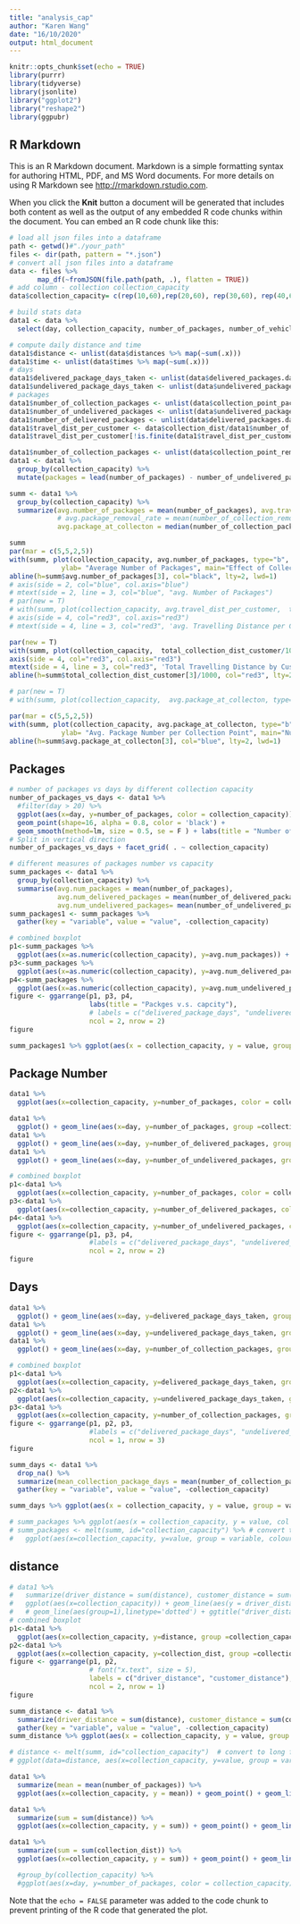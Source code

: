 ```yaml
---
title: "analysis_cap"
author: "Karen Wang"
date: "16/10/2020"
output: html_document
---
```


```r
knitr::opts_chunk$set(echo = TRUE)
library(purrr)
library(tidyverse)
library(jsonlite)
library("ggplot2")
library("reshape2")
library(ggpubr)
```

## R Markdown

This is an R Markdown document. Markdown is a simple formatting syntax for authoring HTML, PDF, and MS Word documents. For more details on using R Markdown see <http://rmarkdown.rstudio.com>.

When you click the **Knit** button a document will be generated that includes both content as well as the output of any embedded R code chunks within the document. You can embed an R code chunk like this:

```r
# load all json files into a dataframe
path <- getwd()#"./your_path"
files <- dir(path, pattern = "*.json")
# convert all json files into a dataframe
data <- files %>%
       map_df(~fromJSON(file.path(path, .), flatten = TRUE))
# add column - collection collection_capacity 
data$collection_capacity= c(rep(10,60),rep(20,60), rep(30,60), rep(40,60), rep(50,60))
```
```r
# build stats data
data1 <- data %>%
  select(day, collection_capacity, number_of_packages, number_of_vehicles, collection_dist)

# compute daily distance and time
data1$distance <- unlist(data$distances %>% map(~sum(.x)))
data1$time <- unlist(data$times %>% map(~sum(.x)))
# days
data1$delivered_package_days_taken <- unlist(data$delivered_packages.days_taken %>% map(~sum(.x)))
data1$undelivered_package_days_taken <- unlist(data$undelivered_packages.days_taken %>% map(~sum(.x)))
# packages
data1$number_of_collection_packages <- unlist(data$collection_point_packages %>% map(~sum(.x))) 
data1$number_of_undelivered_packages <- unlist(data$undelivered_packages.days_taken %>% map(~length(.x))) # calculate the number of 
data1$number_of_delivered_packages <- unlist(data$delivered_packages.days_taken %>% map(~length(.x))) # calculate the number of delivered packages every day
data1$travel_dist_per_customer <- data$collection_dist/data1$number_of_collection_packages
data1$travel_dist_per_customer[!is.finite(data1$travel_dist_per_customer)]<-0

data1$number_of_collection_packages <- unlist(data$collection_point_removed_packages %>% map(~sum(.x)))
data1 <- data1 %>%
  group_by(collection_capacity) %>%
  mutate(packages = lead(number_of_packages) - number_of_undelivered_packages) # compute packages
```
```r
summ <- data1 %>%
  group_by(collection_capacity) %>%
  summarize(avg.number_of_packages = mean(number_of_packages), avg.travel_dist_per_customer = mean(travel_dist_per_customer),  total_collection_dist_customer = sum(collection_dist),
            # avg.package_removal_rate = mean(number_of_collection_removed_packages),
            avg.package_at_collecton = median(number_of_collection_packages)/180) 

summ
par(mar = c(5,5,2,5))
with(summ, plot(collection_capacity, avg.number_of_packages, type="b", ylim = c(0,200),  xlab= "Collection Capacity",
             ylab= "Average Number of Packages", main="Effect of Collection Capacity"))
abline(h=summ$avg.number_of_packages[3], col="black", lty=2, lwd=1)
# axis(side = 2, col="blue", col.axis="blue")
# mtext(side = 2, line = 3, col="blue", "avg. Number of Packages")
# par(new = T)
# with(summ, plot(collection_capacity, avg.travel_dist_per_customer,  type="b", ylim = c(0,4000), pch=15, col="red3", axes=F, xlab=NA, ylab=NA, cex=1.2))
# axis(side = 4, col="red3", col.axis="red3")
# mtext(side = 4, line = 3, col="red3", 'avg. Travelling Distance per Customer (m)')

par(new = T)
with(summ, plot(collection_capacity,  total_collection_dist_customer/1000,  , ylim = c(000,4000), type="b", pch=15, col="red3", axes=F, xlab=NA, ylab=NA, cex=1.2))
axis(side = 4, col="red3", col.axis="red3")
mtext(side = 4, line = 3, col="red3", 'Total Travelling Distance by Customer (km)')
abline(h=summ$total_collection_dist_customer[3]/1000, col="red3", lty=2, lwd=1)

# par(new = T)
# with(summ, plot(collection_capacity,  avg.package_at_collecton, type="b", pch=15,  ylim = c(000, max(avg.package_at_collecton)), col="blue", axes=F, xlab=NA, ylab=NA, cex=1.2))

```
```r
par(mar = c(5,5,2,5))
with(summ, plot(collection_capacity, avg.package_at_collecton, type="b", ylim = c(0,5), col="blue", xlab= "Collection Point Capacity",
             ylab= "Avg. Package Number per Collection Point", main="Number of Packages at each Collection Point v.s. Collection Capacity"))
abline(h=summ$avg.package_at_collecton[3], col="blue", lty=2, lwd=1)
```
## Packages
```r
# number of packages vs days by different collection capacity
number_of_packages_vs_days <- data1 %>% 
  #filter(day > 20) %>%
  ggplot(aes(x=day, y=number_of_packages, color = collection_capacity)) + 
  geom_point(shape=16, alpha = 0.8, color = 'black') +
  geom_smooth(method=lm, size = 0.5, se = F ) + labs(title = "Number of Packages v.s. Days by Collection Capacity")
# Split in vertical direction
number_of_packages_vs_days + facet_grid( . ~ collection_capacity) 

```



```r
# different measures of packages number vs capacity
summ_packages <- data1 %>%
  group_by(collection_capacity) %>%
  summarise(avg.num_packages = mean(number_of_packages), 
            avg.num_delivered_packages = mean(number_of_delivered_packages), 
            avg.num_undelivered_packages= mean(number_of_undelivered_packages))
summ_packages1 <- summ_packages %>% 
  gather(key = "variable", value = "value", -collection_capacity)

```
```r
# combined boxplot
p1<-summ_packages %>% 
  ggplot(aes(x=as.numeric(collection_capacity), y=avg.num_packages)) + geom_line(linetype='dotted') + geom_point()
p3<-summ_packages %>% 
  ggplot(aes(x=as.numeric(collection_capacity), y=avg.num_delivered_packages)) + geom_line(linetype='dotted') + geom_point()
p4<-summ_packages %>% 
  ggplot(aes(x=as.numeric(collection_capacity), y=avg.num_undelivered_packages)) + geom_line(linetype='dotted') + geom_point()
figure <- ggarrange(p1, p3, p4,
                    labs(title = "Packges v.s. capcity"),
                    # labels = c("delivered_package_days", "undelivered_package_days", "collection_package_days"),
                    ncol = 2, nrow = 2)
figure
```

```r
summ_packages1 %>% ggplot(aes(x = collection_capacity, y = value, group = variable)) + geom_line(aes(color = variable), linetype='dotted') + geom_point(aes(color = variable)) #+ scale_color_manual(values = c("darkred", "steelblue")) 
```

## Package Number
```r
data1 %>% 
  ggplot(aes(x=collection_capacity, y=number_of_packages, color = collection_capacity)) + geom_boxplot() + ggtitle("Number of Packages vs Collection Capcity")
```
```r
data1 %>% 
  ggplot() + geom_line(aes(x=day, y=number_of_packages, group =collection_capacity, color = collection_capacity)) + ggtitle("number_of_packages over time")
data1 %>% 
  ggplot() + geom_line(aes(x=day, y=number_of_delivered_packages, group =collection_capacity, color = collection_capacity)) + ggtitle("number_of_delivered_packages over time")
data1 %>% 
  ggplot() + geom_line(aes(x=day, y=number_of_undelivered_packages, group =collection_capacity, color = collection_capacity)) + ggtitle("number_of_undelivered_packages over time")

# combined boxplot
p1<-data1 %>% 
  ggplot(aes(x=collection_capacity, y=number_of_packages, color = collection_capacity)) + geom_boxplot() + ggtitle("number_of_packages vs collection capcity")
p3<-data1 %>% 
  ggplot(aes(x=collection_capacity, y=number_of_delivered_packages, color = collection_capacity)) + geom_boxplot() + ggtitle("number_of_delivered_packages vs collection collection_capacity")
p4<-data1 %>% 
  ggplot(aes(x=collection_capacity, y=number_of_undelivered_packages, color = collection_capacity)) + geom_boxplot() + ggtitle("number_of_undelivered_packages vs collection collection_capacity")
figure <- ggarrange(p1, p3, p4,
                    #labels = c("delivered_package_days", "undelivered_package_days", "collection_package_days"),
                    ncol = 2, nrow = 2)
figure
```
## Days
```r
data1 %>% 
  ggplot() + geom_line(aes(x=day, y=delivered_package_days_taken, group =collection_capacity, color = collection_capacity)) + ggtitle("delivered_package_days over time")
data1 %>% 
  ggplot() + geom_line(aes(x=day, y=undelivered_package_days_taken, group =collection_capacity, color = collection_capacity)) + ggtitle("delivered_package_days over time")
data1 %>% 
  ggplot() + geom_line(aes(x=day, y=number_of_collection_packages, group =collection_capacity, color = collection_capacity)) + ggtitle("collection_package_days over time")
```
```r
# combined boxplot
p1<-data1 %>% 
  ggplot(aes(x=collection_capacity, y=delivered_package_days_taken, group =collection_capacity, color = collection_capacity)) + geom_boxplot() + ggtitle("delivered_package_days vs collection collection_capacity")
p2<-data1 %>% 
  ggplot(aes(x=collection_capacity, y=undelivered_package_days_taken, group =collection_capacity, color = collection_capacity)) + geom_boxplot() + ggtitle("undelivered_package_days vs collection collection_capacity")
p3<-data1 %>% 
  ggplot(aes(x=collection_capacity, y=number_of_collection_packages, group =collection_capacity, color = collection_capacity)) + geom_boxplot() + ggtitle("collection_package_days vs collection collection_capacity")
figure <- ggarrange(p1, p2, p3,
                    #labels = c("delivered_package_days", "undelivered_package_days", "collection_package_days"),
                    ncol = 1, nrow = 3)
figure

summ_days <- data1 %>% 
  drop_na() %>% 
  summarize(mean_collection_package_days = mean(number_of_collection_packages), mean_delivered_package_days = mean(delivered_package_days_taken), mean_undelivered_package_days = mean(undelivered_package_days_taken)) %>% #mean_number_of_packages = mean(number_of_packages), 
  gather(key = "variable", value = "value", -collection_capacity) 

summ_days %>% ggplot(aes(x = collection_capacity, y = value, group = variable)) + geom_line(aes(color = variable), linetype='dotted') + geom_point(aes(color = variable)) #+ scale_color_manual(values = c("darkred", "steelblue")) 

# summ_packages %>% ggplot(aes(x = collection_capacity, y = value, col = variable)) + geom_boxplot()
# summ_packages <- melt(summ, id="collection_capacity") %>% # convert to long format
#   ggplot(aes(x=collection_capacity, y=value, group = variable, colour=variable)) + geom_line() + geom_point()

```

## distance
```r
# data1 %>% 
#   summarize(driver_distance = sum(distance), customer_distance = sum(collection_dist)) %>% 
#   ggplot(aes(x=collection_capacity)) + geom_line(aes(y = driver_distance), color = "darkred") + geom_line(aes(y = customer_distance), color="steelblue", linetype="twodash")
#   # geom_line(aes(group=1),linetype='dotted') + ggtitle("driver_distance vs. collection_capacity")
# combined boxplot
p1<-data1 %>% 
  ggplot(aes(x=collection_capacity, y=distance, group =collection_capacity)) + geom_boxplot()#+ stat_summary(fun.y=mean, geom="point", shape=23, size=4) #+ ggtitle("driver_distance vs collection collection_capacity")
p2<-data1 %>% 
  ggplot(aes(x=collection_capacity, y=collection_dist, group =collection_capacity)) + geom_boxplot() #+ ggtitle("customer_distance vs collection collection_capacity")
figure <- ggarrange(p1, p2,
                    # font("x.text", size = 5),
                    labels = c("driver_distance", "customer_distance"),
                    ncol = 2, nrow = 1)
figure

summ_distance <- data1 %>% 
  summarize(driver_distance = sum(distance), customer_distance = sum(collection_dist)) %>%
  gather(key = "variable", value = "value", -collection_capacity)
summ_distance %>% ggplot(aes(x = collection_capacity, y = value, group = variable)) + geom_line(aes(color = variable, linetype = variable)) + geom_point(aes(color = variable)) + scale_color_manual(values = c("darkred", "steelblue")) + ggtitle("distance vs. collection_capacity")

# distance <- melt(summ, id="collection_capacity")  # convert to long format
# ggplot(data=distance, aes(x=collection_capacity, y=value, group = variable, colour=variable)) + geom_line() + geom_point()
```

```r
data1 %>% 
  summarize(mean = mean(number_of_packages)) %>% 
  ggplot(aes(x=collection_capacity, y = mean)) + geom_point() + geom_line(aes(group=1),linetype='dotted') + ggtitle("number_of_packages vs. collection_capacity")

data1 %>% 
  summarize(sum = sum(distance)) %>% 
  ggplot(aes(x=collection_capacity, y = sum)) + geom_point() + geom_line(aes(group=1),linetype='dotted') + ggtitle("driver_distance vs. collection_capacity")

data1 %>% 
  summarize(sum = sum(collection_dist)) %>% 
  ggplot(aes(x=collection_capacity, y = sum)) + geom_point() + geom_line(aes(group=1),linetype='dotted') + ggtitle("customer_distance vs. collection_capacity")

  #group_by(collection_capacity) %>% 
  #ggplot(aes(x=day, y=number_of_packages, color = collection_capacity)) + geom_line(aes(group=1)) # + geom_bar(stat="identity") + ggtitle("tip_amount vs. hour")
```

Note that the `echo = FALSE` parameter was added to the code chunk to prevent printing of the R code that generated the plot.
